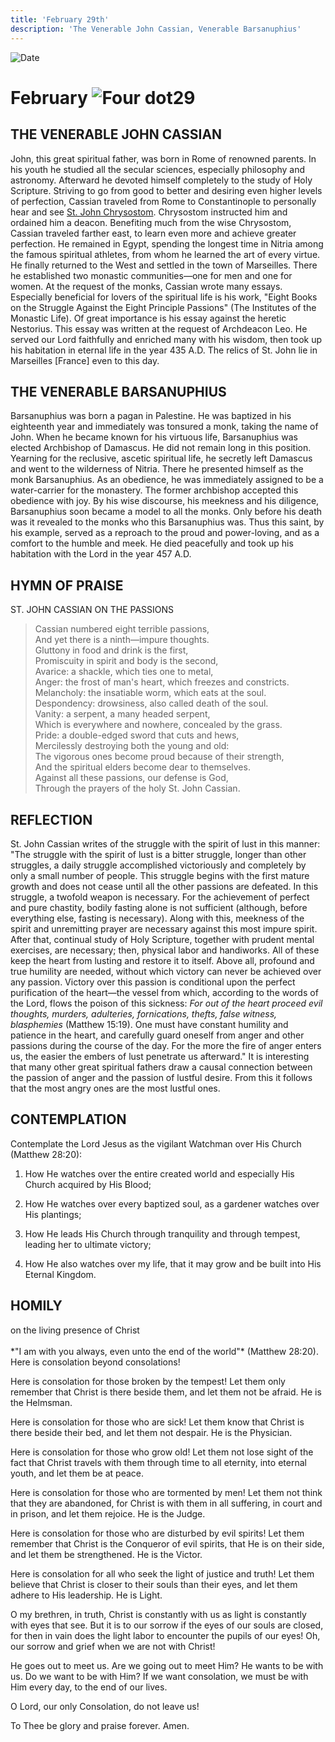 ```yaml
---
title: 'February 29th'
description: 'The Venerable John Cassian, Venerable Barsanuphius'
---
```


<RunningHead />
<Image src="/title-imprint.png" height={68} width={50} alt="Date" className="title-imprint"/>

# <div id="date">February <Image className="four-dot" src="/four-dot.png" height={15} width={15} alt="Four dot" />29</div>

## THE VENERABLE JOHN CASSIAN

John, this great spiritual father, was born in Rome of renowned parents. In his youth he studied all the secular sciences, especially philosophy and astronomy. Afterward he devoted himself completely to the study of Holy Scripture. Striving to go from good to better and desiring even higher levels of perfection, Cassian traveled from Rome to Constantinople to personally hear and see [St. John Chrysostom](/november/13th). Chrysostom instructed him and ordained him a deacon. Benefiting much from the wise Chrysostom, Cassian traveled farther east, to learn even more and achieve greater perfection. He remained in Egypt, spending the longest time in Nitria among the famous spiritual athletes, from whom he learned the art of every virtue. He finally returned to the West and settled in the town of Marseilles. There he established two monastic communities—one for men and one for women. At the request of the monks, Cassian wrote many essays. Especially beneficial for lovers of the spiritual life is his work, "Eight Books on the Struggle Against the Eight Principle Passions" (The Institutes of the Monastic Life). Of great importance is his essay against the heretic Nestorius. This essay was written at the request of Archdeacon Leo. He served our Lord faithfully and enriched many with his wisdom, then took up his habitation in eternal life in the year 435 A.D. The relics of St. John lie in Marseilles [France] even to this day.

## THE VENERABLE BARSANUPHIUS

Barsanuphius was born a pagan in Palestine. He was baptized in his eighteenth year and immediately was tonsured a monk, taking the name of John. When he became known for his virtuous life, Barsanuphius was elected Archbishop of Damascus. He did not remain long in this position. Yearning for the reclusive, ascetic spiritual life, he secretly left Damascus and went to the wilderness of Nitria. There he presented himself as the monk Barsanuphius.  As an obedience, he was immediately assigned to be a water-carrier for the monastery. The former archbishop accepted this obedience with joy. By his wise discourse, his meekness and his diligence, Barsanuphius soon became a model to all the monks. Only before his death was it revealed to the monks who this Barsanuphius was. Thus this saint, by his example, served as a reproach to the proud and power-loving, and as a comfort to the humble and meek. He died peacefully and took up his habitation with the Lord in the year 457 A.D.


## HYMN OF PRAISE
<div style={{textAlign:'center', color:'crimson', fontWeight:'bold'}}>
ST. JOHN CASSIAN ON THE PASSIONS
</div>

>Cassian numbered eight terrible passions,  
And yet there is a ninth—impure thoughts.  
Gluttony in food and drink is the first,  
Promiscuity in spirit and body is the second,  
Avarice: a shackle, which ties one to metal,  
Anger: the frost of man's heart, which freezes and constricts.  
Melancholy: the insatiable worm, which eats at the soul.  
Despondency: drowsiness, also called death of the soul.  
Vanity: a serpent, a many headed serpent,  
Which is everywhere and nowhere, concealed by the grass.  
Pride: a double-edged sword that cuts and hews,  
Mercilessly destroying both the young and old:  
The vigorous ones become proud because of their strength,  
And the spiritual elders become dear to themselves.  
Against all these passions, our defense is God,  
Through the prayers of the holy St. John Cassian.  


## REFLECTION

St. John Cassian writes of the struggle with the spirit of lust in this manner: "The struggle with the spirit of lust is a bitter struggle, longer than other struggles, a daily struggle accomplished victoriously and completely by only a small number of people. This struggle begins with the first mature growth and does not cease until all the other passions are defeated. In this struggle, a twofold weapon is necessary. For the achievement of perfect and pure chastity, bodily fasting alone is not sufficient (although, before everything else, fasting is necessary). Along with this, meekness of the spirit and unremitting prayer are necessary against this most impure spirit. After that, continual study of Holy Scripture, together with prudent mental exercises, are necessary; then, physical labor and handiworks. All of these keep the heart from lusting and restore it to itself.  Above all, profound and true humility are needed, without which victory can never be achieved over any passion. Victory over this passion is conditional upon the perfect purification of the heart—the vessel from which, according to the words of the Lord, flows the poison of this sickness: *For out of the heart proceed evil thoughts, murders, adulteries, fornications, thefts, false witness, blasphemies* (Matthew 15:19). One must have constant humility and patience in the heart, and carefully guard oneself from anger and other passions during the course of the day. For the more the fire of anger enters us, the easier the embers of lust penetrate us afterward." It is interesting that many other great spiritual fathers draw a causal connection between the passion of anger and the passion of lustful desire. From this it follows that the most angry ones are the most lustful ones.


## CONTEMPLATION

Contemplate the Lord Jesus as the vigilant Watchman over His Church (Matthew 28:20):

1. How He watches over the entire created world and especially His Church acquired by His Blood;

2. How He watches over every baptized soul, as a gardener watches over His plantings;

3. How He leads His Church through tranquility and through tempest, leading her to ultimate victory;

4. How He also watches over my life, that it may grow and be built into His Eternal Kingdom.


## HOMILY
<div style={{textAlign:'center', color:'crimson', fontWeight:'bold'}}>
on the living presence of Christ
</div><br />
<div style={{textAlign:'right'}}>
*"I am with you always, even unto the end of the world"* (Matthew 28:20).
</div>
Here is consolation beyond consolations!

Here is consolation for those broken by the tempest! Let them only remember that Christ is there beside them, and let them not be afraid. He is the Helmsman.

Here is consolation for those who are sick! Let them know that Christ is there beside their bed, and let them not despair. He is the Physician.

Here is consolation for those who grow old! Let them not lose sight of the fact that Christ travels with them through time to all eternity, into eternal youth, and let them be at peace.

Here is consolation for those who are tormented by men! Let them not think that they are abandoned, for Christ is with them in all suffering, in court and in prison, and let them rejoice. He is the Judge.

Here is consolation for those who are disturbed by evil spirits! Let them remember that Christ is the Conqueror of evil spirits, that He is on their side, and let them be strengthened. He is the Victor.

Here is consolation for all who seek the light of justice and truth! Let them believe that Christ is closer to their souls than their eyes, and let them adhere to His leadership. He is Light.

O my brethren, in truth, Christ is constantly with us as light is constantly with eyes that see. But it is to our sorrow if the eyes of our souls are closed, for then in vain does the light labor to encounter the pupils of our eyes!  Oh, our sorrow and grief when we are not with Christ!

He goes out to meet us. Are we going out to meet Him? He wants to be with us. Do we want to be with Him? If we want consolation, we must be with Him every day, to the end of our lives.

O Lord, our only Consolation, do not leave us!

To Thee be glory and praise forever. Amen.